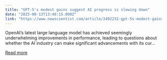 ```yaml
---
title: "GPT-5's modest gains suggest AI progress is slowing down"
date: "2025-08-13T13:40:15.000Z"
link: "https://www.newscientist.com/article/2492232-gpt-5s-modest-gains-suggest-ai-progress-is-slowing-down/?utm_campaign=RSS%7CNSNS&utm_source=NSNS&utm_medium=RSS&utm_content=technology"
---
```


OpenAI’s latest large language model has achieved seemingly underwhelming improvements in performance, leading to questions about whether the AI industry can make significant advancements with its cur...

[Read more](https://www.newscientist.com/article/2492232-gpt-5s-modest-gains-suggest-ai-progress-is-slowing-down/?utm_campaign=RSS%7CNSNS&utm_source=NSNS&utm_medium=RSS&utm_content=technology)
